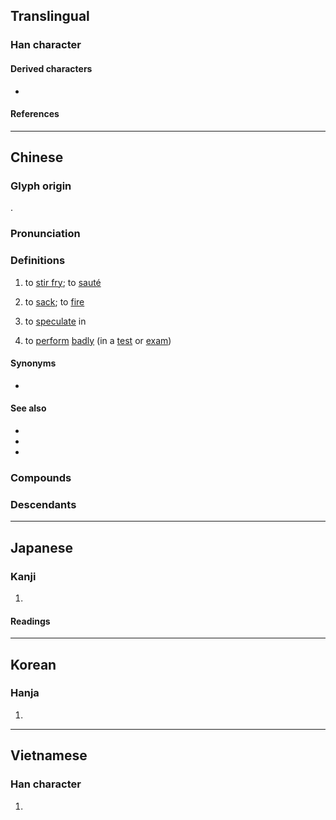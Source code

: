 {{character info}}
==Translingual==

===Han character===
{{Han char|rn=86|rad=火|as=04|sn=8|four=99820|canj=FFH|ids=⿰火少}}

====Derived characters====
* {{l|mul|[[𫷴]]}}

====References====
{{Han ref|kx=0667.170|dkj=18915|dj=1076.250|hdz=32191.150|uh=7092}}

----

==Chinese==
{{zh-forms}}

===Glyph origin===
{{Han etym}}
{{Han compound|火|少|ls=psc|c1=s|c2=p}}.

===Pronunciation===
{{zh-pron
|m=chǎo
|m-s=cao3
|c=caau2
|h=pfs=chháu
|mn=chhá/chháu
|mn_note=chhá - vernacular; chháu - literary
|mn-t=ca2
|w=2tshau
|mc=y
|oc=y
|cat=v
}}

===Definitions===
{{zh-hanzi}}

# to [[stir fry]]; to [[sauté]]
#: {{zh-x|炒飯、炒麵|'''fried''' rice; '''chow''' mein|C}}
# {{lb|zh|slang}} to [[sack]]; to [[fire]]
#: {{zh-also|炒魷魚}}
# {{lb|zh|Cantonese}} to [[speculate]] in
#: {{zh-x|炒 股票{piu3}|to '''speculate''' in stocks|C}}
#: {{zh-x|炒 樓{lau4-2}|to '''speculate''' in property|C}}
# {{lb|zh|Hong Kong Cantonese}} to [[perform]] [[badly]] (in a [[test]] or [[exam]])
#: {{zh-x|我 炒 咗 琴日 份 數學 考試。|I '''screwed up''' my maths exam yesterday.|C}}

====Synonyms====
* {{sense|to sack}}
{{zh-syn-saurus|解僱}}

====See also====
* {{zh-l|煸}}
* {{zh-l|煎}}
* {{zh-l|炸|tr=zhá}}

===Compounds===
{{zh-der|炒菜|炒飯|炒肝|炒車|炒鍋|炒匯|炒貨|炒家|炒冷飯|炒買炒賣|炒米|炒麵|炒勺|炒魷|炒作|拗彆攪炒|炒冰|炒刺|炒咬|炒地皮|炒栗子|炒米粉|炒肝兒|炒股票|炒蛋|炒豆兒|炒買|炒賣|炒鐵|烘炒|煎炒|番茄炒蛋|瞎炒蛋|鬧炒|攬炒|翻炒|糖炒栗子|炒蝦拆蟹}}

===Descendants===
{{CJKV||しょう|j2=そう|초|xào}}

{{zh-cat|Intermediate}}

----

==Japanese==

===Kanji===
{{ja-kanji|grade=|rs=火04}}

# {{rfdef|ja|sort=火04}}

====Readings====
{{ja-readings
|goon=しょう
|kanon=そう
|kun=い-る, いた-める
}}

----

==Korean==

===Hanja===
{{ko-hanja|hangeul=초|eumhun=|rv=cho|mr=ch'o|y=cho}}

# {{rfdef|ko|sort=火04}}

----

==Vietnamese==

===Han character===
{{vi-readings|reading=sao, xào, xáo|rs=火04}}

# {{rfdef|vi|sort=火04}}